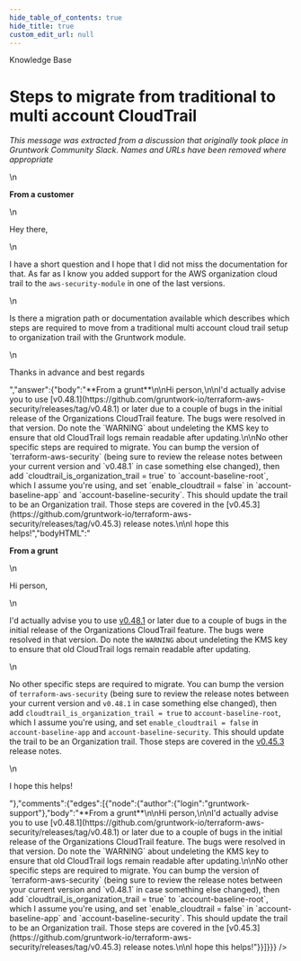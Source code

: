 ```yaml
---
hide_table_of_contents: true
hide_title: true
custom_edit_url: null
---
```



<CenterLayout>
<span class="title">Knowledge Base</span>
<h1>Steps to migrate from traditional to multi account CloudTrail</h1>
<GitHub json={{"id":"MDEwOkRpc2N1c3Npb24zNTU0OTEx","number":28,"author":{"login":"gruntwork-support"},"title":"Steps to migrate from traditional to multi account CloudTrail","body":"_This message was extracted from a discussion that originally took place in Gruntwork Community Slack. Names and URLs have been removed where appropriate_\n\n\n**From a customer**\n\nHey there,\n\nI have a short question and I hope that I did not miss the documentation for that. As far as I know you added support for the AWS organization cloud trail to the `aws-security-module` in one of the last versions.\n\nIs there a migration path or documentation available which describes which steps are required to move from a traditional multi account cloud trail setup to organization trail with the Gruntwork module.\n\nThanks in advance and best regards","bodyHTML":"<p dir=\"auto\"><em>This message was extracted from a discussion that originally took place in Gruntwork Community Slack. Names and URLs have been removed where appropriate</em></p>\n<p dir=\"auto\"><strong>From a customer</strong></p>\n<p dir=\"auto\">Hey there,</p>\n<p dir=\"auto\">I have a short question and I hope that I did not miss the documentation for that. As far as I know you added support for the AWS organization cloud trail to the <code class=\"notranslate\">aws-security-module</code> in one of the last versions.</p>\n<p dir=\"auto\">Is there a migration path or documentation available which describes which steps are required to move from a traditional multi account cloud trail setup to organization trail with the Gruntwork module.</p>\n<p dir=\"auto\">Thanks in advance and best regards</p>","answer":{"body":"**From a grunt**\n\nHi person,\n\nI'd actually advise you to use [v0.48.1](https://github.com/gruntwork-io/terraform-aws-security/releases/tag/v0.48.1) or later due to a couple of bugs in the initial release of the Organizations CloudTrail feature. The bugs were resolved in that version. Do note the `WARNING` about undeleting the KMS key to ensure that old CloudTrail logs remain readable after updating.\n\nNo other specific steps are required to migrate. You can bump the version of `terraform-aws-security` (being sure to review the release notes between your current version and `v0.48.1` in case something else changed), then add `cloudtrail_is_organization_trail = true` to `account-baseline-root`, which I assume you're using, and set `enable_cloudtrail = false` in `account-baseline-app` and `account-baseline-security`. This should update the trail to be an Organization trail. Those steps are covered in the [v0.45.3](https://github.com/gruntwork-io/terraform-aws-security/releases/tag/v0.45.3) release notes.\n\nI hope this helps!","bodyHTML":"<p dir=\"auto\"><strong>From a grunt</strong></p>\n<p dir=\"auto\">Hi person,</p>\n<p dir=\"auto\">I'd actually advise you to use <a href=\"https://github.com/gruntwork-io/terraform-aws-security/releases/tag/v0.48.1\">v0.48.1</a> or later due to a couple of bugs in the initial release of the Organizations CloudTrail feature. The bugs were resolved in that version. Do note the <code class=\"notranslate\">WARNING</code> about undeleting the KMS key to ensure that old CloudTrail logs remain readable after updating.</p>\n<p dir=\"auto\">No other specific steps are required to migrate. You can bump the version of <code class=\"notranslate\">terraform-aws-security</code> (being sure to review the release notes between your current version and <code class=\"notranslate\">v0.48.1</code> in case something else changed), then add <code class=\"notranslate\">cloudtrail_is_organization_trail = true</code> to <code class=\"notranslate\">account-baseline-root</code>, which I assume you're using, and set <code class=\"notranslate\">enable_cloudtrail = false</code> in <code class=\"notranslate\">account-baseline-app</code> and <code class=\"notranslate\">account-baseline-security</code>. This should update the trail to be an Organization trail. Those steps are covered in the <a href=\"https://github.com/gruntwork-io/terraform-aws-security/releases/tag/v0.45.3\">v0.45.3</a> release notes.</p>\n<p dir=\"auto\">I hope this helps!</p>"},"comments":{"edges":[{"node":{"author":{"login":"gruntwork-support"},"body":"**From a grunt**\n\nHi person,\n\nI'd actually advise you to use [v0.48.1](https://github.com/gruntwork-io/terraform-aws-security/releases/tag/v0.48.1) or later due to a couple of bugs in the initial release of the Organizations CloudTrail feature. The bugs were resolved in that version. Do note the `WARNING` about undeleting the KMS key to ensure that old CloudTrail logs remain readable after updating.\n\nNo other specific steps are required to migrate. You can bump the version of `terraform-aws-security` (being sure to review the release notes between your current version and `v0.48.1` in case something else changed), then add `cloudtrail_is_organization_trail = true` to `account-baseline-root`, which I assume you're using, and set `enable_cloudtrail = false` in `account-baseline-app` and `account-baseline-security`. This should update the trail to be an Organization trail. Those steps are covered in the [v0.45.3](https://github.com/gruntwork-io/terraform-aws-security/releases/tag/v0.45.3) release notes.\n\nI hope this helps!"}}]}}} />

</CenterLayout>
  

<!-- ##DOCS-SOURCER-START
{
  "sourcePlugin": "github-discussions",
  "hash": "a255a3a7e4a3f0a27a6660231ac84b14"
}
##DOCS-SOURCER-END -->
